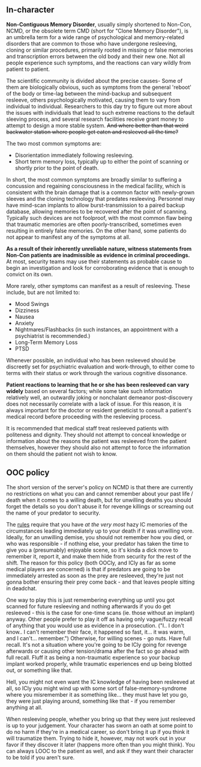 == In-character ==
'''Non-Contiguous Memory Disorder''', usually simply shortened to Non-Con, NCMD, or the obsolete term CMD (short for "Clone Memory Disorder"), is an umbrella term for a wide range of psychological and memory-related disorders that are common to those who have undergone resleeving, cloning or similar procedures, primarily rooted in missing or false memories and transcription errors between the old body and their new one. Not all people experience such symptoms, and the reactions can vary wildly from patient to patient.

The scientific community is divided about the precise causes- Some of them are biologically obvious, such as symptoms from the general 'reboot' of the body or time-lag between the mind-backup and subsequent resleeve, others psychologically motivated, causing them to vary from individual to individual. Researchers to this day try to figure out more about the issues with individuals that lead to such extreme reactions to the default sleeving process, and several research facilities receive grant money to attempt to design a more stable system. <s>And where better than that weird backwater station where people get eaten and resleeved all the time?</s>

The two most common symptoms are:
* Disorientation immediately following resleeving.
* Short term memory loss, typically up to either the point of scanning or shortly prior to the point of death.

In short, the most common symptoms are broadly similar to suffering a concussion and regaining consciousness in the medical facility, which is consistent with the brain damage that is a common factor with newly-grown sleeves and the cloning technology that predates resleeving. Personnel may have mind-scan implants to allow burst-transmission to a paired backup database, allowing memories to be recovered after the point of scanning. Typically such devices are not foolproof, with the most common flaw being that traumatic memories are often poorly-transcribed, sometimes even resulting in entirely false memories. On the other hand, some patients do not appear to manifest any of the symptoms at all.

'''As a result of their inherently unreliable nature, witness statements from Non-Con patients are inadmissible as evidence in criminal proceedings.''' At most, security teams may use their statements as probable cause to begin an investigation and look for corroborating evidence that is enough to convict on its own.

More rarely, other symptoms can manifest as a result of resleeving. These include, but are not limited to:

*Mood Swings
*Dizziness
*Nausea
*Anxiety
*Nightmares/Flashbacks (in such instances, an appointment with a psychiatrist is recommended.)
*Long-Term Memory Loss
*PTSD

Whenever possible, an individual who has been resleeved should be discreetly set for psychiatric evaluation and work-through, to either come to terms with their status or work through the various cognitive dissonance.

'''Patient reactions to learning that he or she has been resleeved can vary widely''' based on several factors; while some take such information relatively well, an outwardly joking or nonchalant demeanor post-discovery does not necessarily correlate with a lack of issue. For this reason, it is always important for the doctor or resident geneticist to consult a patient's medical record before proceeding with the resleeving process.

It is recommended that medical staff treat resleeved patients with politeness and dignity. They should not attempt to conceal knowledge or information about the reasons the patient was resleeved from the patient themselves, however they should also not attempt to force the information on them should the patient not wish to know.

== OOC policy ==

The short version of the server's policy on NCMD is that there are currently no restrictions on what you can and cannot remember about your past life / death when it comes to a willing death, but for unwilling deaths you should forget the details so you don't abuse it for revenge killings or screaming out the name of your predator to security.

The [[rules]] require that you have ''at the very most'' hazy IC memories of the circumstances leading immediately up to your death if it was unwilling vore. Ideally, for an unwilling demise, you should not remember how you died, or who was responsible - if nothing else, your predator has taken the time to give you a (presumably) enjoyable scene, so it's kinda a dick move to remember it, report it, and make them hide from security for the rest of the shift. The reason for this policy (both OOCly, and ICly as far as some medical players are concerned) is that if predators are going to be immediately arrested as soon as the prey are resleeved, they're just not gonna bother ensuring their prey come back - and that leaves people sitting in deadchat.

One way to play this is just remembering everything up until you got scanned for future resleeving and nothing afterwards if you do get resleeved - this is the case for one-time scans (ie. those without an implant) anyway. Other people prefer to play it off as having only vague/fuzzy recall of anything that you would use as evidence in a prosecution. ("I.. I don't know.. I can't remember their face, it happened so fast, it... it was warm, and I can't... remember.") Otherwise, for willing scenes - go nuts. Have full recall. It's not a situation where you're going to be ICly going for revenge afterwards or causing other tension/drama after the fact so go ahead with full recall. Fluff it as being a non-traumatic experience so your backup implant worked properly, while traumatic experiences end up being blotted out, or something like that.

Hell, you might not even want the IC knowledge of having been resleeved at all, so ICly you might wind up with some sort of false-memory-syndrome where you misremember it as something like... they must have let you go, they were just playing around, something like that - if you remember anything at all.

When resleeving people, whether you bring up that they were just resleeved is up to your judgement. Your character has sworn an oath at some point to do no harm if they're in a medical career, so don't bring it up if you think it will traumatize them. Trying to hide it, however, may not work out in your favor if they discover it later (happens more often than you might think). You can always LOOC to the patient as well, and ask if they want their character to be told if you aren't sure.